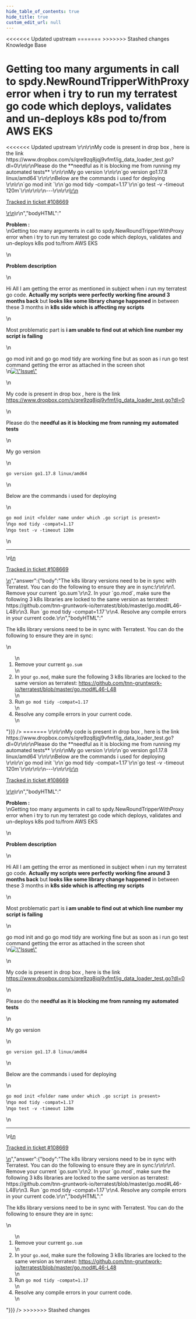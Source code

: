 ```yaml
---
hide_table_of_contents: true
hide_title: true
custom_edit_url: null
---
```



<head>
<<<<<<< Updated upstream
  <link rel="canonical" href="https://github.com/tnn-gruntwork-io/knowledge-base/discussions/437" />
=======
  <link rel="canonical" href="https://github.com/tnn-gruntwork-io/knowledge-base/discussions/437" />
>>>>>>> Stashed changes
</head>

<CenterLayout>
<span className="searchCategory">Knowledge Base</span>
<h1>Getting too many arguments in call to spdy.NewRoundTripperWithProxy error when i try to run my terratest go code which deploys, validates and un-deploys k8s pod to/from AWS EKS</h1>
<<<<<<< Updated upstream
<GitHub discussion={{"id":"D_kwDOF8slf84APpsV","number":437,"author":{"login":"pandu-bhojaraj-mf"},"title":"Getting too many arguments in call to spdy.NewRoundTripperWithProxy error when i try to run my terratest go code which deploys, validates and un-deploys k8s pod to/from AWS EKS","body":"\r\n**Problem :**\r\nGetting too many arguments in call to spdy.NewRoundTripperWithProxy error when i try to run my terratest go code which deploys, validates and un-deploys k8s pod to/from AWS EKS\r\n\r\n**Problem description** \r\n\r\nHi All I am getting the error as mentioned in subject when i run my terratest go code. **Actually my scripts were perfectly working fine around 3 months back** but **looks like some library change happened** in between these 3 months in **k8s side which is affecting my scripts** \r\n\r\nMost problematic part is **i am unable to find out at which line number my script is failing** \r\n\r\ngo mod init  and go go mod tidy are working fine but as soon as i run go test command getting the error as attached in the screen shot\r\n<img width=\"960\" alt=\"Issue\" src=\"https://user-images.githubusercontent.com/73541850/170688549-0f2cc749-dc70-4a33-b9b0-a2f731affa75.png\">\r\n\r\nMy code is present in drop box  , here is the link  https://www.dropbox.com/s/qre9zq8jqj9vfmf/ig_data_loader_test.go?dl=0\r\n\r\nPlease do the **needful as it is blocking me from running my automated tests** \r\n\r\nMy go version \r\n\r\n`go version go1.17.8 linux/amd64`\r\n\r\nBelow are the commands i used for deploying \r\n\r\n`go mod init <folder name under which .go script is present>`\r\n`go mod tidy -compat=1.17`\r\n`go test -v -timeout 120m`\r\n\r\n\r\n---\r\n\r\n<ins datetime=\"2022-05-27T11:12:44Z\">\r\n  <p><a href=\"https://support.gruntwork.io/hc/requests/108669\">Tracked in ticket #108669</a></p>\r\n</ins>\r\n","bodyHTML":"<p dir=\"auto\"><strong>Problem :</strong><br>\nGetting too many arguments in call to spdy.NewRoundTripperWithProxy error when i try to run my terratest go code which deploys, validates and un-deploys k8s pod to/from AWS EKS</p>\n<p dir=\"auto\"><strong>Problem description</strong></p>\n<p dir=\"auto\">Hi All I am getting the error as mentioned in subject when i run my terratest go code. <strong>Actually my scripts were perfectly working fine around 3 months back</strong> but <strong>looks like some library change happened</strong> in between these 3 months in <strong>k8s side which is affecting my scripts</strong></p>\n<p dir=\"auto\">Most problematic part is <strong>i am unable to find out at which line number my script is failing</strong></p>\n<p dir=\"auto\">go mod init  and go go mod tidy are working fine but as soon as i run go test command getting the error as attached in the screen shot<br>\n<a target=\"_blank\" rel=\"noopener noreferrer nofollow\" href=\"https://user-images.githubusercontent.com/73541850/170688549-0f2cc749-dc70-4a33-b9b0-a2f731affa75.png\"><img width=\"960\" alt=\"Issue\" src=\"https://user-images.githubusercontent.com/73541850/170688549-0f2cc749-dc70-4a33-b9b0-a2f731affa75.png\" style=\"max-width: 100%;\"></a></p>\n<p dir=\"auto\">My code is present in drop box  , here is the link  <a href=\"https://www.dropbox.com/s/qre9zq8jqj9vfmf/ig_data_loader_test.go?dl=0\" rel=\"nofollow\">https://www.dropbox.com/s/qre9zq8jqj9vfmf/ig_data_loader_test.go?dl=0</a></p>\n<p dir=\"auto\">Please do the <strong>needful as it is blocking me from running my automated tests</strong></p>\n<p dir=\"auto\">My go version</p>\n<p dir=\"auto\"><code class=\"notranslate\">go version go1.17.8 linux/amd64</code></p>\n<p dir=\"auto\">Below are the commands i used for deploying</p>\n<p dir=\"auto\"><code class=\"notranslate\">go mod init &lt;folder name under which .go script is present&gt;</code><br>\n<code class=\"notranslate\">go mod tidy -compat=1.17</code><br>\n<code class=\"notranslate\">go test -v -timeout 120m</code></p>\n<hr>\n<ins datetime=\"2022-05-27T11:12:44Z\">\n  <p dir=\"auto\"><a href=\"https://support.gruntwork.io/hc/requests/108669\" rel=\"nofollow\">Tracked in ticket #108669</a></p>\n</ins>","answer":{"body":"The k8s library versions need to be in sync with Terratest. You can do the following to ensure they are in sync:\r\n\r\n1. Remove your current `go.sum`\r\n2. In your `go.mod`, make sure the following 3 k8s libraries are locked to the same version as terratest: https://github.com/tnn-gruntwork-io/terratest/blob/master/go.mod#L46-L48\r\n3. Run `go mod tidy -compat=1.17`\r\n4. Resolve any compile errors in your current code.\r\n","bodyHTML":"<p dir=\"auto\">The k8s library versions need to be in sync with Terratest. You can do the following to ensure they are in sync:</p>\n<ol dir=\"auto\">\n<li>Remove your current <code class=\"notranslate\">go.sum</code></li>\n<li>In your <code class=\"notranslate\">go.mod</code>, make sure the following 3 k8s libraries are locked to the same version as terratest: <a href=\"https://github.com/tnn-gruntwork-io/terratest/blob/master/go.mod#L46-L48\">https://github.com/tnn-gruntwork-io/terratest/blob/master/go.mod#L46-L48</a></li>\n<li>Run <code class=\"notranslate\">go mod tidy -compat=1.17</code></li>\n<li>Resolve any compile errors in your current code.</li>\n</ol>"}}} />
=======
<GitHub discussion={{"id":"D_kwDOF8slf84APpsV","number":437,"author":{"login":"pandu-bhojaraj-mf"},"title":"Getting too many arguments in call to spdy.NewRoundTripperWithProxy error when i try to run my terratest go code which deploys, validates and un-deploys k8s pod to/from AWS EKS","body":"\r\n**Problem :**\r\nGetting too many arguments in call to spdy.NewRoundTripperWithProxy error when i try to run my terratest go code which deploys, validates and un-deploys k8s pod to/from AWS EKS\r\n\r\n**Problem description** \r\n\r\nHi All I am getting the error as mentioned in subject when i run my terratest go code. **Actually my scripts were perfectly working fine around 3 months back** but **looks like some library change happened** in between these 3 months in **k8s side which is affecting my scripts** \r\n\r\nMost problematic part is **i am unable to find out at which line number my script is failing** \r\n\r\ngo mod init  and go go mod tidy are working fine but as soon as i run go test command getting the error as attached in the screen shot\r\n<img width=\"960\" alt=\"Issue\" src=\"https://user-images.githubusercontent.com/73541850/170688549-0f2cc749-dc70-4a33-b9b0-a2f731affa75.png\">\r\n\r\nMy code is present in drop box  , here is the link  https://www.dropbox.com/s/qre9zq8jqj9vfmf/ig_data_loader_test.go?dl=0\r\n\r\nPlease do the **needful as it is blocking me from running my automated tests** \r\n\r\nMy go version \r\n\r\n`go version go1.17.8 linux/amd64`\r\n\r\nBelow are the commands i used for deploying \r\n\r\n`go mod init <folder name under which .go script is present>`\r\n`go mod tidy -compat=1.17`\r\n`go test -v -timeout 120m`\r\n\r\n\r\n---\r\n\r\n<ins datetime=\"2022-05-27T11:12:44Z\">\r\n  <p><a href=\"https://support.gruntwork.io/hc/requests/108669\">Tracked in ticket #108669</a></p>\r\n</ins>\r\n","bodyHTML":"<p dir=\"auto\"><strong>Problem :</strong><br>\nGetting too many arguments in call to spdy.NewRoundTripperWithProxy error when i try to run my terratest go code which deploys, validates and un-deploys k8s pod to/from AWS EKS</p>\n<p dir=\"auto\"><strong>Problem description</strong></p>\n<p dir=\"auto\">Hi All I am getting the error as mentioned in subject when i run my terratest go code. <strong>Actually my scripts were perfectly working fine around 3 months back</strong> but <strong>looks like some library change happened</strong> in between these 3 months in <strong>k8s side which is affecting my scripts</strong></p>\n<p dir=\"auto\">Most problematic part is <strong>i am unable to find out at which line number my script is failing</strong></p>\n<p dir=\"auto\">go mod init  and go go mod tidy are working fine but as soon as i run go test command getting the error as attached in the screen shot<br>\n<a target=\"_blank\" rel=\"noopener noreferrer nofollow\" href=\"https://user-images.githubusercontent.com/73541850/170688549-0f2cc749-dc70-4a33-b9b0-a2f731affa75.png\"><img width=\"960\" alt=\"Issue\" src=\"https://user-images.githubusercontent.com/73541850/170688549-0f2cc749-dc70-4a33-b9b0-a2f731affa75.png\" style=\"max-width: 100%;\"></a></p>\n<p dir=\"auto\">My code is present in drop box  , here is the link  <a href=\"https://www.dropbox.com/s/qre9zq8jqj9vfmf/ig_data_loader_test.go?dl=0\" rel=\"nofollow\">https://www.dropbox.com/s/qre9zq8jqj9vfmf/ig_data_loader_test.go?dl=0</a></p>\n<p dir=\"auto\">Please do the <strong>needful as it is blocking me from running my automated tests</strong></p>\n<p dir=\"auto\">My go version</p>\n<p dir=\"auto\"><code class=\"notranslate\">go version go1.17.8 linux/amd64</code></p>\n<p dir=\"auto\">Below are the commands i used for deploying</p>\n<p dir=\"auto\"><code class=\"notranslate\">go mod init &lt;folder name under which .go script is present&gt;</code><br>\n<code class=\"notranslate\">go mod tidy -compat=1.17</code><br>\n<code class=\"notranslate\">go test -v -timeout 120m</code></p>\n<hr>\n<ins datetime=\"2022-05-27T11:12:44Z\">\n  <p dir=\"auto\"><a href=\"https://support.gruntwork.io/hc/requests/108669\" rel=\"nofollow\">Tracked in ticket #108669</a></p>\n</ins>","answer":{"body":"The k8s library versions need to be in sync with Terratest. You can do the following to ensure they are in sync:\r\n\r\n1. Remove your current `go.sum`\r\n2. In your `go.mod`, make sure the following 3 k8s libraries are locked to the same version as terratest: https://github.com/tnn-gruntwork-io/terratest/blob/master/go.mod#L46-L48\r\n3. Run `go mod tidy -compat=1.17`\r\n4. Resolve any compile errors in your current code.\r\n","bodyHTML":"<p dir=\"auto\">The k8s library versions need to be in sync with Terratest. You can do the following to ensure they are in sync:</p>\n<ol dir=\"auto\">\n<li>Remove your current <code class=\"notranslate\">go.sum</code></li>\n<li>In your <code class=\"notranslate\">go.mod</code>, make sure the following 3 k8s libraries are locked to the same version as terratest: <a href=\"https://github.com/tnn-gruntwork-io/terratest/blob/master/go.mod#L46-L48\">https://github.com/tnn-gruntwork-io/terratest/blob/master/go.mod#L46-L48</a></li>\n<li>Run <code class=\"notranslate\">go mod tidy -compat=1.17</code></li>\n<li>Resolve any compile errors in your current code.</li>\n</ol>"}}} />
>>>>>>> Stashed changes

</CenterLayout>
  

<!-- ##DOCS-SOURCER-START
{
  "sourcePlugin": "github-discussions",
  "hash": "c3a982369a3c9529b545f510baf400a4"
}
##DOCS-SOURCER-END -->

